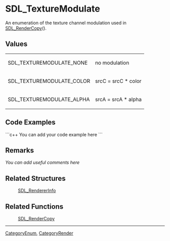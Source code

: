 
= SDL_TextureModulate =
An enumeration of the texture channel modulation used in [[SDL_RenderCopy]]().


== Values ==
{|
|SDL_TEXTUREMODULATE_NONE
|no modulation
|-
|SDL_TEXTUREMODULATE_COLOR
|srcC = srcC * color
|-
|SDL_TEXTUREMODULATE_ALPHA
|srcA = srcA * alpha
|}

== Code Examples ==
```c++
You can add your code example here
```

== Remarks ==
''You can add useful comments here''

== Related Structures ==
:[[SDL_RendererInfo]]

== Related Functions ==
:[[SDL_RenderCopy]]

----
[[CategoryEnum]], [[CategoryRender]]

